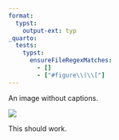 ```yaml
---
format: 
  typst:
    output-ext: typ
_quarto:
  tests:
    typst:
      ensureFileRegexMatches:
        - []
        - ["#figure\\(\\["]
---
```


An image without captions.

![](./elephant.jpg)

This should work.